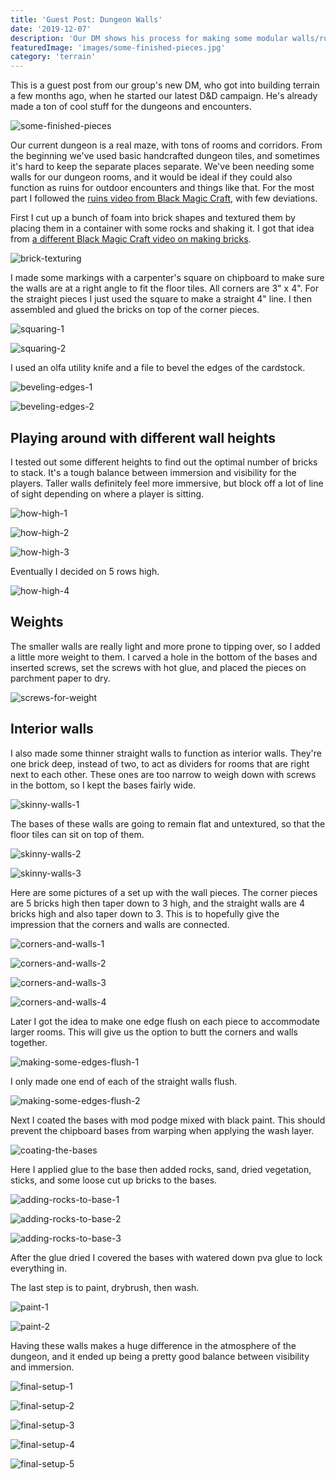 ```yaml
---
title: 'Guest Post: Dungeon Walls'
date: '2019-12-07'
description: 'Our DM shows his process for making some modular walls/ruins'
featuredImage: 'images/some-finished-pieces.jpg'
category: 'terrain'
---
```


<div class="banner-note">
  This is a guest post from our group's new DM, who got into building terrain a few months ago, when he started our latest D&D campaign. He's already made a ton of cool stuff for the dungeons and encounters.
</div>

![some-finished-pieces](images/some-finished-pieces.jpg)

Our current dungeon is a real maze, with tons of rooms and corridors. From the beginning we've used basic handcrafted dungeon tiles, and sometimes it's hard to keep the separate places separate. We've been needing some walls for our dungeon rooms, and it would be ideal if they could also function as ruins for outdoor encounters and things like that. For the most part I followed the <a href="https://www.youtube.com/watch?v=nNyTPC4QMm8" target="_blank" rel="noopener noreferrer">ruins video from Black Magic Craft</a>, with few deviations.

First I cut up a bunch of foam into brick shapes and textured them by placing them in a container with some rocks and shaking it. I got that idea from <a href="https://www.youtube.com/watch?v=TJPKVOMECvo" target="_blank" rel="noopener noreferrer">a different Black Magic Craft video on making bricks</a>.

![brick-texturing](images/brick-texturing.jpg)

I made some markings with a carpenter's square on chipboard to make sure the walls are at a right angle to fit the floor tiles. All corners are 3" x 4". For the straight pieces I just used the square to make a straight 4" line. I then assembled and glued the bricks on top of the corner pieces.

![squaring-1](images/squaring-1.jpg)

![squaring-2](images/squaring-2.jpg)

I used an olfa utility knife and a file to bevel the edges of the cardstock.

![beveling-edges-1](images/beveling-edges-1.jpg)

![beveling-edges-2](images/beveling-edges-2.jpg)

## Playing around with different wall heights

I tested out some different heights to find out the optimal number of bricks to stack. It's a tough balance between immersion and visibility for the players. Taller walls definitely feel more immersive, but block off a lot of line of sight depending on where a player is sitting.

![how-high-1](images/how-high-1.jpg)

![how-high-2](images/how-high-2.jpg)

![how-high-3](images/how-high-3.jpg)

Eventually I decided on 5 rows high.

![how-high-4](images/how-high-4.jpg)

## Weights

The smaller walls are really light and more prone to tipping over, so I added a little more weight to them. I carved a hole in the bottom of the bases and inserted screws, set the screws with hot glue, and placed the pieces on parchment paper to dry.

![screws-for-weight](images/screws-for-weight.jpg)

## Interior walls

I also made some thinner straight walls to function as interior walls. They're one brick deep, instead of two, to act as dividers for rooms that are right next to each other. These ones are too narrow to weigh down with screws in the bottom, so I kept the bases fairly wide.

![skinny-walls-1](images/skinny-walls-1.jpg)

The bases of these walls are going to remain flat and untextured, so that the floor tiles can sit on top of them.

![skinny-walls-2](images/skinny-walls-2.jpg)

![skinny-walls-3](images/skinny-walls-3.jpg)

Here are some pictures of a set up with the wall pieces. The corner pieces are 5 bricks high then taper down to 3 high, and the straight walls are 4 bricks high and also taper down to 3. This is to hopefully give the impression that the corners and walls are connected.

![corners-and-walls-1](images/corners-and-walls-1.jpg)

![corners-and-walls-2](images/corners-and-walls-2.jpg)

![corners-and-walls-3](images/corners-and-walls-3.jpg)

![corners-and-walls-4](images/corners-and-walls-4.jpg)

Later I got the idea to make one edge flush on each piece to accommodate larger rooms. This will give us the option to butt the corners and walls together.

![making-some-edges-flush-1](images/making-some-edges-flush-1.jpg)

I only made one end of each of the straight walls flush.

![making-some-edges-flush-2](images/making-some-edges-flush-2.jpg)

Next I coated the bases with mod podge mixed with black paint. This should prevent the chipboard bases from warping when applying the wash layer.

![coating-the-bases](images/coating-the-bases.jpg)

Here I applied glue to the base then added rocks, sand, dried vegetation, sticks, and some loose cut up bricks to the bases.

![adding-rocks-to-base-1](images/adding-rocks-to-base-1.jpg)

![adding-rocks-to-base-2](images/adding-rocks-to-base-2.jpg)

![adding-rocks-to-base-3](images/adding-rocks-to-base-3.jpg)

After the glue dried I covered the bases with watered down pva glue to lock everything in.

The last step is to paint, drybrush, then wash.

![paint-1](images/paint-1.jpg)

![paint-2](images/paint-2.jpg)

Having these walls makes a huge difference in the atmosphere of the dungeon, and it ended up being a pretty good balance between visibility and immersion.

![final-setup-1](images/final-setup-1.jpg)

![final-setup-2](images/final-setup-2.jpg)

![final-setup-3](images/final-setup-3.jpg)

![final-setup-4](images/final-setup-4.jpg)

![final-setup-5](images/final-setup-5.jpg)
